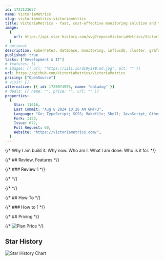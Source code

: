 ```yaml
---
id: 1723123657
name: VictoriaMetrics
slug: victoriametrics-victoriametrics
title: VictoriaMetrics - fast, cost-effective monitoring solution and time series database
image:
  {
    url: https://api.star-history.com/svg?repos=VictoriaMetrics/VictoriaMetrics,
  }
# optional
description: kubernetes, database, monitoring, influxdb, cluster, grafana, scalability, graphite, prometheus, opentsdb, k8s, tsdb, observability, promql, thanos,  ,
published: true
tasks: ["Development & IT"]
# features: []
# images: [{ url: "https://iili.io/dI8yiYB.md.jpg", alt: "" }]
url: https://github.com/VictoriaMetrics/VictoriaMetrics
pricing: ["OpenSource"]
# visit: []
alternative: [{ id: 1720974976, name: "datadog" }]
# deals: [{ name: "", price: "", url: "" }]
properties:
  {
    Star: 11616,
    Last Commit: "Aug 8 2024 10:28 AM GMT+3",
    Language: "Go; TypeScript; SCSS; Makefile; Shell; JavaScript; Other",
    Fork: 1153,
    Issue: 672,
    Pull Request: 60,
    Website: "https://victoriametrics.com/",
  }
---
```


{/* Why I am build it. Why now. Who am I. What I am done. Who is it for. */}

{/* ## Review, Features */}

{/* ### Review 1 */}

{/* <DetailYoutube videoId="" startTime={0} /> */}

{/* <Twitters ids=[] /> */}

{/* ## How To */}

{/* ### How to 1 */}

{/* ## Pricing */}

{/* <Img src="" alt="Plan Price" /> */}

## Star History

![Star History Chart](https://api.star-history.com/svg?repos=VictoriaMetrics/VictoriaMetrics)
